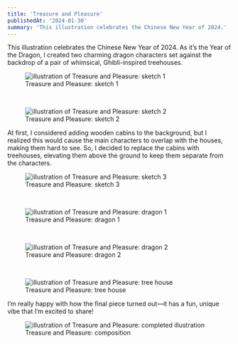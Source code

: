 ```yaml
---
title: 'Treasure and Pleasure'
publishedAt: '2024-01-30'
summary: 'This illustration celebrates the Chinese New Year of 2024.'
---
```


This illustration celebrates the Chinese New Year of 2024. As it’s the Year of the Dragon, I created two charming dragon characters set against the backdrop of a pair of whimsical, Ghibli-inspired treehouses.

<figure style={{ textAlign: "center" }}>
  <img
    src="/treasure-and-pleasure/sketch-1.png"
    alt="illustration of Treasure and Pleasure: sketch 1"
    style={{ marginBottom: "8px", maxWidth: "500px" }}
  />
  <figcaption>Treasure and Pleasure: sketch 1</figcaption>
</figure>
<br/>
<figure style={{ textAlign: "center" }}>
  <img
    src="/treasure-and-pleasure/sketch-2.png"
    alt="illustration of Treasure and Pleasure: sketch 2"
    style={{ marginBottom: "8px", maxWidth: "500px" }}
  />
  <figcaption>Treasure and Pleasure: sketch 2</figcaption>
</figure>

At first, I considered adding wooden cabins to the background, but I realized this would cause the main characters to overlap with the houses, making them hard to see. So, I decided to replace the cabins with treehouses, elevating them above the ground to keep them separate from the characters.

<figure style={{ textAlign: "center" }}>
  <img
    src="/treasure-and-pleasure/sketch-3.png"
    alt="illustration of Treasure and Pleasure: sketch 3"
    style={{ marginBottom: "8px", maxWidth: "500px" }}
  />
  <figcaption>Treasure and Pleasure: sketch 3</figcaption>
</figure>
<br/>
<figure style={{ textAlign: "center" }}>
  <img
    src="/treasure-and-pleasure/dragon-1.jpg"
    alt="illustration of Treasure and Pleasure: dragon 1"
    style={{ marginBottom: "8px", maxWidth: "500px" }}
  />
  <figcaption>Treasure and Pleasure: dragon 1</figcaption>
</figure>
<br/>
<figure style={{ textAlign: "center" }}>
  <img
    src="/treasure-and-pleasure/dragon-2.jpg"
    alt="illustration of Treasure and Pleasure: dragon 2"
    style={{ marginBottom: "8px", maxWidth: "500px" }}
  />
  <figcaption>Treasure and Pleasure: dragon 2</figcaption>
</figure>
<br/>
<figure style={{ textAlign: "center" }}>
  <img
    src="/treasure-and-pleasure/tree-house.jpg"
    alt="illustration of Treasure and Pleasure: tree house"
    style={{ marginBottom: "8px", maxWidth: "500px" }}
  />
  <figcaption>Treasure and Pleasure: tree house</figcaption>
</figure>

I’m really happy with how the final piece turned out—it has a fun, unique vibe that I’m excited to share!

<figure style={{ textAlign: "center" }}>
  <img
    src="/treasure-and-pleasure/main.jpg"
    alt="illustration of Treasure and Pleasure: completed illustration"
    style={{ marginBottom: "8px", maxWidth: "500px" }}
  />
  <figcaption>Treasure and Pleasure: composition</figcaption>
</figure>

